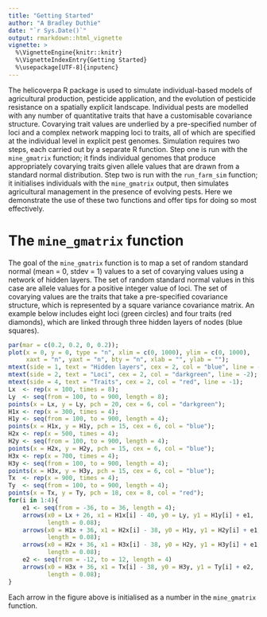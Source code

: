 ```yaml
---
title: "Getting Started"
author: "A Bradley Duthie"
date: "`r Sys.Date()`"
output: rmarkdown::html_vignette
vignette: >
  %\VignetteEngine{knitr::knitr}
  %\VignetteIndexEntry{Getting Started}
  %\usepackage[UTF-8]{inputenc}
---
```



The helicoverpa R package is used to simulate individual-based models of agricultural production, pesticide application, and the evolution of pesticide resistance on a spatially explicit landscape. Individual pests are modelled with any number of quantitative traits that have a customisable covariance structure. Covarying trait values are underlied by a pre-specified number of loci and a complex network mapping loci to traits, all of which are specified at the individual level in explicit pest genomes. Simulation requires two steps, each carried out by a separate R function. Step one is run with the `mine_gmatrix` function; it finds individual genomes that produce appropriately covarying traits given allele values that are drawn from a standard normal distribution. Step two is run with the `run_farm_sim` function; it initialises individuals with the `mine_gmatrix` output, then simulates agricultural management in the presence of evolving pests. Here we demonstrate the use of these two functions and offer tips for doing so most effectively.

The `mine_gmatrix` function
================================================================================

The goal of the `mine_gmatrix` function is to map a set of random standard normal (mean = 0, stdev = 1) values to a set of covarying values using a network of hidden layers. The set of random standard normal values in this case are allele values for a positive integer value of loci. The set of covarying values are the traits that take a pre-specified covariance structure, which is represented by a square variance covariance matrix. An example below includes eight loci (green circles) and four traits (red diamonds), which are linked through three hidden layers of nodes (blue squares).

```r
par(mar = c(0.2, 0.2, 0, 0.2));
plot(x = 0, y = 0, type = "n", xlim = c(0, 1000), ylim = c(0, 1000), 
     xaxt = "n", yaxt = "n", bty = "n", xlab = "", ylab = "");
mtext(side = 1, text = "Hidden layers", cex = 2, col = "blue", line = -1);
mtext(side = 2, text = "Loci", cex = 2, col = "darkgreen", line = -2);
mtext(side = 4, text = "Traits", cex = 2, col = "red", line = -1);
Lx  <- rep(x = 100, times = 8);
Ly  <- seq(from = 100, to = 900, length = 8);
points(x = Lx, y = Ly, pch = 20, cex = 6, col = "darkgreen");
H1x <- rep(x = 300, times = 4);
H1y <- seq(from = 100, to = 900, length = 4);
points(x = H1x, y = H1y, pch = 15, cex = 6, col = "blue");
H2x <- rep(x = 500, times = 4);
H2y <- seq(from = 100, to = 900, length = 4);
points(x = H2x, y = H2y, pch = 15, cex = 6, col = "blue");
H3x <- rep(x = 700, times = 4);
H3y <- seq(from = 100, to = 900, length = 4);
points(x = H3x, y = H3y, pch = 15, cex = 6, col = "blue");
Tx  <- rep(x = 900, times = 4);
Ty  <- seq(from = 100, to = 900, length = 4);
points(x = Tx, y = Ty, pch = 18, cex = 8, col = "red");
for(i in 1:4){
    e1 <- seq(from = -36, to = 36, length = 4);
    arrows(x0 = Lx + 26, x1 = H1x[i] - 40, y0 = Ly, y1 = H1y[i] + e1, 
           length = 0.08);
    arrows(x0 = H1x + 36, x1 = H2x[i] - 38, y0 = H1y, y1 = H2y[i] + e1, 
           length = 0.08);
    arrows(x0 = H2x + 36, x1 = H3x[i] - 38, y0 = H2y, y1 = H3y[i] + e1, 
           length = 0.08);
    e2 <- seq(from = -12, to = 12, length = 4)
    arrows(x0 = H3x + 36, x1 = Tx[i] - 38, y0 = H3y, y1 = Ty[i] + e2, 
           length = 0.08);
}
```

Each arrow in the figure above is initialised as a number in the `mine_gmatrix` function.

